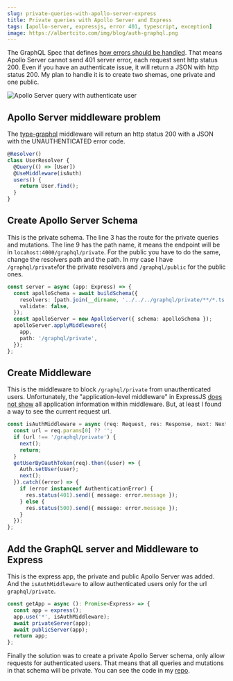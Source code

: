 ```yaml
---
slug: private-queries-with-apollo-server-express
title: Private queries with Apollo Server and Express
tags: [apollo-server, expressjs, error 401, typescript, exception]
image: https://albertcito.com/img/blog/auth-graphql.png
---
```


The GraphQL Spec that defines [how errors should be handled](http://spec.graphql.org/draft/#sec-Errors). That means Apollo Server cannot send 401 server error, each request sent http status 200. Even if you have an authenticate issue, it  will return a JSON with http status 200. My plan to handle it is to create two shemas, one private and one public.

<Image
  src="/img/blog/auth-graphql.png"
  alt="Apollo Server query with authenticate user"
  title="Apollo Server query with authenticate user"
/>

<!--truncate-->

## Apollo Server middleware problem

The [type-graphql](https://typegraphql.com/docs/middlewares.html#attaching-middleware) middleware will return an http status 200 with a JSON with the UNAUTHENTICATED error code.

```typescript {4}
@Resolver()
class UserResolver {
  @Query(() => [User])
  @UseMiddleware(isAuth)
  users() {
    return User.find();
  }
}
```

## Create Apollo Server Schema

This is the private schema. The line 3 has the route for the private queries and mutations. The line 9 has the path name, it means the endpoint will be in `locahost:4000/graphql/private`. For the public you have to do the same, change the resolvers path and the path. In my case I have `/graphql/private`for the private resolvers and `/graphql/public` for the public ones.

```typescript {3,9}
const server = async (app: Express) => {
  const apolloSchema = await buildSchema({
    resolvers: [path.join(__dirname, '../../../graphql/private/**/*.ts')],
    validate: false,
  });
  const apolloServer = new ApolloServer({ schema: apolloSchema });
  apolloServer.applyMiddleware({
    app,
    path: '/graphql/private',
  });
};
```

## Create Middleware

This is the middleware to block `/graphql/private` from unauthenticated users. Unfortunately, the "application-level middleware" in ExpressJS [does not show](https://github.com/expressjs/express/blob/master/lib/router/layer.js#L111) all application information within middleware. But, at least I found a way to see the current request url.

```typescript
const isAuthMiddleware = async (req: Request, res: Response, next: NextFunction) => {
  const url = req.params[0] ?? '';
  if (url !== '/graphql/private') {
    next();
    return;
  }
  getUserByOauthToken(req).then((user) => {
    Auth.setUser(user);
    next();
  }).catch((error) => {
    if (error instanceof AuthenticationError) {
      res.status(401).send({ message: error.message });
    } else {
      res.status(500).send({ message: error.message });
    }
  });
};
```

## Add the GraphQL server and Middleware to Express

This is the express app, the private and public Apollo Server was added. And the `isAuthMiddleware` to allow authenticated users only for the url `graphql/private`.

```typescript
const getApp = async (): Promise<Express> => {
  const app = express();
  app.use('*', isAuthMiddleware);
  await privateServer(app);
  await publicServer(app);
  return app;
};
```

Finally the solution was to create a private Apollo Server schema, only allow requests for authenticated users. That means that all queries and mutations in that schema will be private. You can see the code in my [repo](https://github.com/albertcito/nodejs-web-typescript).